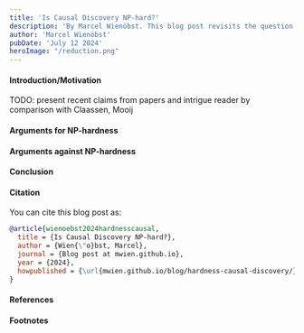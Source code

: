 ```yaml
---
title: 'Is Causal Discovery NP-hard?'
description: 'By Marcel Wienöbst. This blog post revisits the question whether causal discovery is a NP-hard problem and presents arguments for and against this claim.'
author: 'Marcel Wienöbst'
pubDate: 'July 12 2024'
heroImage: "/reduction.png"
---
```


#### Introduction/Motivation

TODO: present recent claims from papers and intrigue reader by comparison with Claassen, Mooij

#### Arguments for NP-hardness

#### Arguments against NP-hardness

#### Conclusion

#### Citation

You can cite this blog post as:
```bibtex
@article{wienoebst2024hardnesscausal,
  title = {Is Causal Discovery NP-hard?},
  author = {Wien{\"o}bst, Marcel},
  journal = {Blog post at mwien.github.io},
  year = {2024},
  howpublished = {\url{mwien.github.io/blog/hardness-causal-discovery/}}
}
```

#### References

#### Footnotes

